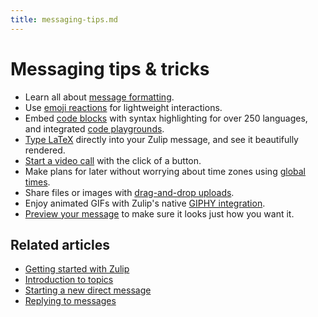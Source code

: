 ```yaml
---
title: messaging-tips.md
---
```


# Messaging tips & tricks


- Learn all about [message formatting](/help/format-your-message-using-markdown).
- Use [emoji reactions](/help/emoji-reactions) for lightweight interactions.
- Embed [code blocks](/help/code-blocks) with syntax highlighting for over 250
  languages, and integrated [code playgrounds](/help/code-blocks#code-playgrounds).
- [Type LaTeX](/help/format-your-message-using-markdown#latex) directly into
  your Zulip message, and see it beautifully rendered.
- [Start a video call](/help/start-a-call) with the click of a button.
- Make plans for later without worrying about time zones using
  [global times](/help/format-your-message-using-markdown#global-times).
- Share files or images with [drag-and-drop uploads](/help/share-and-upload-files).
- Enjoy animated GIFs with Zulip's native
  [GIPHY integration](/help/animated-gifs-from-giphy).
- [Preview your message](/help/preview-your-message-before-sending) to make sure
  it looks just how you want it.




## Related articles

* [Getting started with Zulip](/help/getting-started-with-zulip)
* [Introduction to topics](/help/introduction-to-topics)
* [Starting a new direct message](/help/starting-a-new-direct-message)
* [Replying to messages](/help/replying-to-messages)


